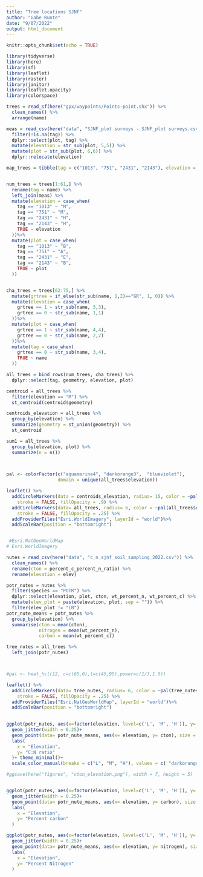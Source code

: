 ```yaml
---
title: "Tree locations SJNF"
author: "Gabe Runte"
date: "9/07/2022"
output: html_document
---
```


```r
knitr::opts_chunk$set(echo = TRUE)

library(tidyverse)
library(here)
library(sf)
library(leaflet)
library(raster)
library(janitor)
library(leaflet.opacity)
library(colorspace)
```

```r
trees = read_sf(here("gpx/waypoints/Points-point.shx")) %>% 
  clean_names() %>% 
  arrange(name)

meas = read_csv(here("data", "SJNF_plot surveys - SJNF_plot surveys.csv")) %>% 
  filter(!is.na(tag)) %>% 
  dplyr::select(plot, tag) %>% 
  mutate(elevation = str_sub(plot, 5,5)) %>% 
  mutate(plot = str_sub(plot, 6,6)) %>% 
  dplyr::relocate(elevation)

map_trees = tibble(tag = c("1013", "751", "2431", "2143"), elevation = c("M", "M", "H", "H"), plot = c("B", "A", "E", "B")) #gabe checked using google earth


num_trees = trees[1:61,] %>% 
  rename(tag = name) %>% 
  left_join(meas) %>% 
  mutate(elevation = case_when(
    tag == "1013" ~ "M", 
    tag == "751" ~ "M", 
    tag == "2431" ~ "H", 
    tag == "2143" ~ "H", 
    TRUE ~ elevation
  ))%>% 
  mutate(plot = case_when(
    tag == "1013" ~ "B", 
    tag == "751" ~ "A", 
    tag == "2431" ~ "E", 
    tag == "2143" ~ "B", 
    TRUE ~ plot
  ))


cha_trees = trees[62:75,] %>% 
  mutate(grtree = if_else(str_sub(name, 1,2)=="GR", 1, 0)) %>% 
  mutate(elevation = case_when(
    grtree == 1 ~ str_sub(name, 3,3),
    grtree == 0 ~ str_sub(name, 1,1)
  ))%>% 
  mutate(plot = case_when(
    grtree == 1 ~ str_sub(name, 4,4),
    grtree == 0 ~ str_sub(name, 2,2)
  ))%>% 
  mutate(tag = case_when(
    grtree == 0 ~ str_sub(name, 3,4), 
    TRUE ~ name
  ))

all_trees = bind_rows(num_trees, cha_trees) %>% 
  dplyr::select(tag, geometry, elevation, plot)

centroid = all_trees %>% 
  filter(elevation == "M") %>% 
  st_centroid(centroid$geometry)

centroids_elevation = all_trees %>%
  group_by(elevation) %>% 
  summarize(geometry = st_union(geometry)) %>% 
  st_centroid

sum1 = all_trees %>% 
  group_by(elevation, plot) %>% 
  summarize(n = n())


  
pal <- colorFactor(c("aquamarine4", "darkorange3",  "blueviolet"),
                   domain = unique(all_trees$elevation))

leaflet() %>% 
  addCircleMarkers(data = centroids_elevation, radius= 15, color = ~pal(centroids_elevation$elevation),
    stroke = FALSE, fillOpacity = .9) %>%
  addCircleMarkers(data= all_trees, radius= 6, color = ~pal(all_trees$elevation),
    stroke = FALSE, fillOpacity = .25) %>% 
  addProviderTiles("Esri.WorldImagery", layerId = "world")%>%
  addScaleBar(position = "bottomright")


 #Esri.NatGeoWorldMap
# Esri.WorldImagery
```


```r
nutes = read_csv(here("data", "c_n_sjnf_soil_sampling_2022.csv")) %>% 
  clean_names() %>% 
  rename(cton = percent_c_percent_n_ratio) %>% 
  rename(elevation = elev)

potr_nutes = nutes %>% 
  filter(species == "POTR") %>% 
  dplyr::select(elevation, plot, cton, wt_percent_n, wt_percent_c) %>% 
  mutate(elev_plot = paste(elevation, plot, sep = "")) %>% 
  filter(elev_plot != "LB")
potr_nute_means = potr_nutes %>% 
  group_by(elevation) %>% 
  summarise(cton = mean(cton),
            nitrogen = mean(wt_percent_n),
            carbon = mean(wt_percent_c))

tree_nutes = all_trees %>% 
  left_join(potr_nutes) 



#pal <- heat_hcl(12, c=c(65,0),l=c(45,95),power=c(1/3,1.5))

leaflet() %>%
  addCircleMarkers(data= tree_nutes, radius= 6, color = ~pal(tree_nutes$cton),
    stroke = FALSE, fillOpacity = .25) %>% 
  addProviderTiles("Esri.NatGeoWorldMap", layerId = "world")%>%
  addScaleBar(position = "bottomright")
  
```

```r
ggplot(potr_nutes, aes(x=factor(elevation, level=c('L', 'M', 'H')), y= cton, color = elevation))+
  geom_jitter(width = 0.25)+
  geom_point(data= potr_nute_means, aes(x= elevation, y= cton), size = 3)+
  labs(
    x = "Elevation",
    y= "C:N ratio"
  )+ theme_minimal()+
  scale_color_manual(breaks = c("L", "M", "H"), values = c( "darkorange3", "blueviolet",  "aquamarine4"), labels = c("Low", "Mid", "High"), name = "Elevation")

#ggsave(here("figures", "cton_elevation.png"), width = 7, height = 5)


ggplot(potr_nutes, aes(x=factor(elevation, level=c('L', 'M', 'H')), y= wt_percent_c, color = elevation))+
  geom_jitter(width = 0.25)+
  geom_point(data= potr_nute_means, aes(x= elevation, y= carbon), size = 3)+
  labs(
    x = "Elevation",
    y= "Percent carbon"
  )

ggplot(potr_nutes, aes(x=factor(elevation, level=c('L', 'M', 'H')), y= wt_percent_n, color = elevation))+
  geom_jitter(width = 0.25)+
  geom_point(data= potr_nute_means, aes(x= elevation, y= nitrogen), size = 3)+
  labs(
    x = "Elevation",
    y= "Percent Nitrogen"
  )
```


